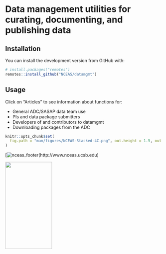# Data management utilities for curating, documenting, and publishing data

## Installation

You can install the development version from GitHub with:

```r
# install.packages("remotes")
remotes::install_github("NCEAS/datamgmt")
```


## Usage

Click on "Articles" to see information about functions for:

- General ADC/SASAP data team use
- PIs and data package submitters
- Developers of and contributors to datamgmt
- Downloading packages from the ADC


```r


knitr::opts_chunk$set(
  fig.path = "man/figures/NCEAS-Stacked-4C.png", out.height = 1.5, out.width = 3
)

```

[![nceas_footer](https://live-ncea-ucsb-edu-v01.pantheonsite.io/sites/default/files/2020-03/NCEAS-full%20logo-4C.png)(http://www.nceas.ucsb.edu)

<img src="https://user-images.githubusercontent.com/16319829/81180309-2b51f000-8fee-11ea-8a78-ddfe8c3412a7.png" width="150" height="280">
